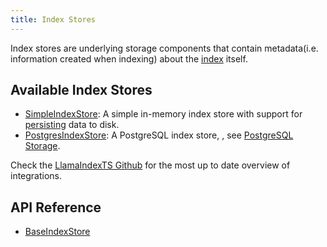 ```yaml
---
title: Index Stores
---
```


Index stores are underlying storage components that contain metadata(i.e. information created when indexing) about the [index](/docs/llamaindex/modules/data_index) itself.

## Available Index Stores

- [SimpleIndexStore](/docs/api/classes/SimpleIndexStore): A simple in-memory index store with support for [persisting](/docs/llamaindex/modules/data_stores/#local-storage) data to disk.
- [PostgresIndexStore](/docs/api/classes/PostgresIndexStore): A PostgreSQL index store, , see [PostgreSQL Storage](/docs/llamaindex/modules/data_stores/#postgresql-storage).

Check the [LlamaIndexTS Github](https://github.com/run-llama/LlamaIndexTS) for the most up to date overview of integrations.

## API Reference

- [BaseIndexStore](/docs/api/classes/BaseIndexStore)
